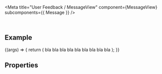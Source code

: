 
<Meta title="User Feedback / MessageView" component={MessageView} subcomponents={{ Message }} />

<DocsHeader />

<br />

## Example

<Canvas>
  <Story name="Default">
    {(args) => {
      return (
        <MessageView {...args}>
          <Message titleText={'Error Message Type'} subtitleText={'Sub'} type={ValueState.Error} counter={1}>
            bla bla bla
          </Message>
          <Message titleText={'Success Message Type'} subtitleText={'Sub'} type={ValueState.Success} counter={2}>
            bla bla bla
          </Message>
          <Message titleText={'Warning Message Type'} subtitleText={'Sub'} type={ValueState.Warning} counter={3} />
          <Message titleText={'Empty Message Type'} subtitleText={'Sub'} />
          <Message titleText={'Information Message Type'} subtitleText={'Sub'} type={ValueState.Information} />
          <Message titleText={'None Message Type'} subtitleText={'Sub'} type={ValueState.None}>
            bla bla bla
          </Message>
        </MessageView>
      );
    }}
  </Story>
</Canvas>

## Properties

<ArgsTable story="." />

<br />
